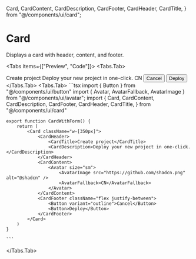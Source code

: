   Card,
  CardContent,
  CardDescription,
  CardFooter,
  CardHeader,
  CardTitle,
} from "@/components/ui/card";

# Card

Displays a card with header, content, and footer.

<Tabs items={["Preview", "Code"]}>
  <Tabs.Tab>
    <div className="mt-2 ring-offset-background focus-visible:outline-none focus-visible:ring-2 focus-visible:ring-ring focus-visible:ring-offset-2 relative rounded-md border">
      <div className="flex min-h-[350px] w-full justify-center items-center p-10">
        <Card className="w-[350px]">
            <CardHeader>
                <CardTitle>Create project</CardTitle>
                <CardDescription>Deploy your new project in one-click.</CardDescription>
            </CardHeader>
            <CardContent>
                <Avatar size="sm">
                    <AvatarImage src="https://github.com/shadcn.png" alt="@shadcn" />
                    <AvatarFallback>CN</AvatarFallback>
                </Avatar>
            </CardContent>
            <CardFooter className="flex justify-between">
                <Button variant="outline">Cancel</Button>
                <Button>Deploy</Button>
            </CardFooter>
        </Card>
      </div>
    </div>
  </Tabs.Tab>
  <Tabs.Tab>
    ```tsx
    import { Button } from "@/components/ui/button"
    import { Avatar, AvatarFallback, AvatarImage } from "@/components/ui/avatar";
    import {
        Card,
        CardContent,
        CardDescription,
        CardFooter,
        CardHeader,
        CardTitle,
    } from "@/components/ui/card"

    export function CardWithForm() {
        return (
            <Card className="w-[350px]">
                <CardHeader>
                    <CardTitle>Create project</CardTitle>
                    <CardDescription>Deploy your new project in one-click.</CardDescription>
                </CardHeader>
                <CardContent>
                    <Avatar size="sm">
                        <AvatarImage src="https://github.com/shadcn.png" alt="@shadcn" />
                        <AvatarFallback>CN</AvatarFallback>
                    </Avatar>
                </CardContent>
                <CardFooter className="flex justify-between">
                    <Button variant="outline">Cancel</Button>
                    <Button>Deploy</Button>
                </CardFooter>
            </Card>
        )
    }

    ```

  </Tabs.Tab>
</Tabs>
